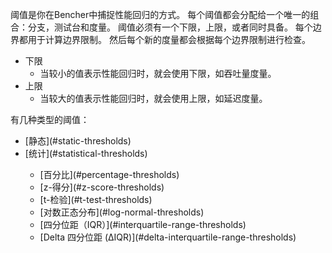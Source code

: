 阈值是你在Bencher中捕捉性能回归的方式。
每个阈值都会分配给一个唯一的组合：分支，测试台和度量。
阈值必须有一个下限，上限，或者同时具备。
每个边界都用于计算边界限制。
然后每个新的度量都会根据每个边界限制进行检查。

- 下限
  - 当较小的值表示性能回归时，就会使用下限，如吞吐量度量。
- 上限
  - 当较大的值表示性能回归时，就会使用上限，如延迟度量。

有几种类型的阈值：

<ul>
  <li>[静态](#static-thresholds)</li>
  <li>[统计](#statistical-thresholds)</li>
  <ul>
    <li>[百分比](#percentage-thresholds)</li>
    <li>[z-得分](#z-score-thresholds)</li>
    <li>[t-检验](#t-test-thresholds)</li>
    <li>[对数正态分布](#log-normal-thresholds)</li>
    <li>[四分位距（IQR）](#interquartile-range-thresholds)</li>
    <li>[Delta 四分位距 (ΔIQR)](#delta-interquartile-range-thresholds)</li>
  </ul>
</ul>